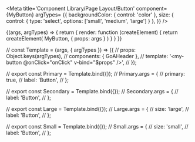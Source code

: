 

<Meta
  title='Component Library/Page Layout/Button'
  component={MyButton}
  argTypes= {{
    backgroundColor: { control: 'color' },
    size: { control: { type: 'select', options: ['small', 'medium', 'large'] } },
  }}
/>

<Canvas>
  <Story name="Button" height={150}
    args={{
      backgroundColor: 'red',
      size: 'small',
    }}>
    {(args, argTypes) => {
      return {
        render: function (createElement) {
          return createElement(
            MyButton, {
              props: args
            }
          )
        }
      }
    }}
  </Story>
</Canvas>

// const Template = (args, { argTypes }) => ({
//   props: Object.keys(argTypes),
//   components: { GoAHeader },
//   template: '<my-button @onClick="onClick" v-bind="$props" />',
// });

// export const Primary = Template.bind({});
// Primary.args = {
//   primary: true,
//   label: 'Button',
// };

// export const Secondary = Template.bind({});
// Secondary.args = {
//   label: 'Button',
// };

// export const Large = Template.bind({});
// Large.args = {
//   size: 'large',
//   label: 'Button',
// };

// export const Small = Template.bind({});
// Small.args = {
//   size: 'small',
//   label: 'Button',
// };
